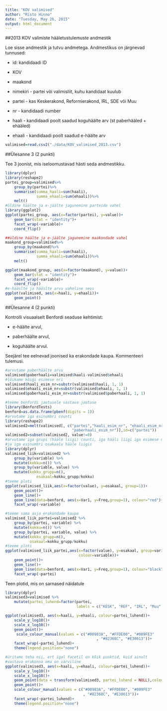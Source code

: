 ```yaml
---
title: "KOV valimised"
author: "Risto Hinno"
date: "Tuesday, May 26, 2015"
output: html_document
---
```

##2013 KOV valimiste hääletustulemuste andmestik

Loe sisse andmestik ja tutvu andmetega. Andmestikus on järgnevad tunnused:

- id: kandidaadi ID

- KOV

- maakond

- nimekiri - partei või valimisliit, kuhu kandidaat kuulub

- partei - kas Keskerakond, Reformierakond, IRL, SDE või Muu

- nr - kandidaadi number

- haali - kandidaadi poolt saadud koguhäälte arv (st paberhääled + ehääled)

- ehaali - kandidaadi poolt saadud e-häälte arv

```r
valimised=read.csv2("./data/KOV_valimised_2013.csv")
```

##Ülesanne 3 (2 punkti)

Tee 3 joonist, mis iseloomustavad hästi seda andmestikku.
```r
library(dplyr)
library(reshape2)
partei_group=valimised%>%
    group_by(partei)%>%
    summarise(summa_haali=sum(haali),
              summa_ehaali=sum(ehaali))%>%
    melt()
#üldine häälte ja e-jäälte jagunemine parteide vahel
library(ggplot2)
ggplot(partei_group, aes(x=factor(partei), y=value))+
    geom_bar(stat = "identity")+
    facet_wrap(~variable)+
    coord_flip()

##üldine häälte ja e-jäälte jagunemine maakondade vahel
maakond_group=valimised%>%
    group_by(maakond)%>%
    summarise(summa_haali=sum(haali),
              summa_ehaali=sum(ehaali))%>%
    melt()

ggplot(maakond_group, aes(x=factor(maakond), y=value))+
    geom_bar(stat = "identity")+
    facet_wrap(~variable)+
    coord_flip()
#e-hääslte ja hääslte arvu vaheline seos
ggplot(valimised, aes(x=haali, y=ehaali))+
    geom_point()

```

##Ülesanne 4 (2 punkti)

Kontrolli visuaalselt Benfordi seaduse kehtimist:

- e-häälte arvul,

- paberhäälte arvul,

- koguhäälte arvul.

Seejärel tee eelnevad joonised ka erakondade kaupa. Kommenteeri tulemusi.

```r
#arvutame paberhäälte arvu
valimised$paberhaali=valimised$haali-valimised$ehaali
#lõikame kõigi esimese nri
valimised$haali_esim_nr=substr(valimised$haali, 1, 1)
valimised$ehaali_esim_nr=substr(valimised$ehaali, 1, 1)
valimised$paberhaali_esim_nr=substr(valimised$paberhaali, 1, 1)

#teeme benfordi jaotusele vastava jaotuse
library(BenfordTests)
benford=as.data.frame(pbenf(digits = 1))
#arvutame iga esinumbri counti
library(reshape2)
valimised2=melt(valimised[, c("partei","haali_esim_nr", "ehaali_esim_nr", 
                              "paberhaali_esim_nr")],id=c("partei"))
valimised2=subset(valimised2, value!=0)
#arvutame iga grupi (hääle liigi) counti, iga hääli liigi iga esimese nr counti
#ja iga esinumbri osakaalu hääle liigis
library(dplyr)
valimised_liik=valimised2 %>%
    group_by(variable) %>%
    mutate(kokku=n()) %>%
    group_by(variable, value) %>%
    mutate(kokku_grupp=n(),
              osakaal=kokku_grupp/kokku)
#teeme ploti
ggplot(valimised_liik,aes(x=factor(value), y=osakaal, group=1))+
    geom_point()+
    geom_line()+
    geom_line(data=benford, aes(x=Var1, y=Freq,group=1), colour="red")+
    facet_wrap(~variable)

#teeme sama asja erakondade kaupa
valimised_liik_partei=valimised2 %>%
    group_by(partei, variable) %>%
    mutate(kokku=n()) %>%
    group_by(partei, variable, value) %>%
    mutate(kokku_grupp=n(),
           osakaal=kokku_grupp/kokku)
#teeme ploti
ggplot(valimised_liik_partei,aes(x=factor(value), y=osakaal, group=variable, 
                                 colour=variable))+
    geom_point()+
    geom_line()+
    geom_line(data=benford, aes(x=Var1, y=Freq,group=1), colour="black")+
    facet_wrap(~partei)

```

Teen plotid, mis on sarnased näidatule

```r
library(dplyr)
valimised3=valimised %>%
    mutate(partei_luhend=factor(partei, 
                                labels = c("KESK", "REF", "IRL", "Muu", "SDE")))

ggplot(valimised3, aes(x=haali, y=ehaali, colour=partei_luhend))+
    scale_y_log10()+
    scale_x_log10()+
    geom_point()+
     scale_colour_manual(values = c("#00983A", "#FFDE00", "#009FE3"
                                         , "#82368C", "#E30613"))+
    facet_wrap(~partei_luhend)+
    theme(legend.position="none")

#üritame teha nii, ert igal facetil on kõik punktid, kuid ainult 
#vastava erakonna oma on värviline
ggplot(valimised3, aes(x=haali, y=ehaali, colour=partei_luhend))+
    scale_y_log10()+
    scale_x_log10()+
    geom_point(data = transform(valimised3, partei_luhend = NULL),colour="grey")+
    geom_point()+
    scale_colour_manual(values = c("#00983A", "#FFDE00", "#009FE3"
                                   , "#82368C", "#E30613"))+
    facet_wrap(~partei_luhend)+
    theme(legend.position="none")

```

